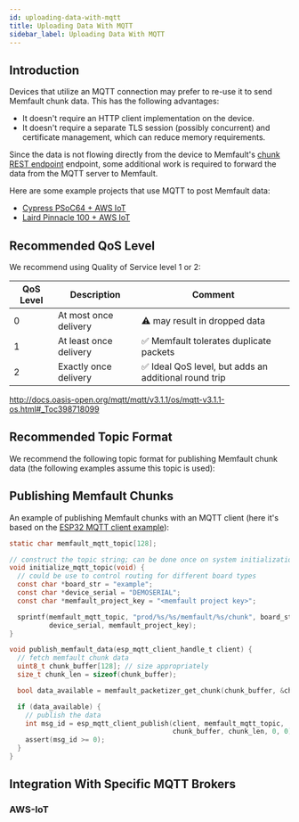 ```yaml
---
id: uploading-data-with-mqtt
title: Uploading Data With MQTT
sidebar_label: Uploading Data With MQTT
---
```



## Introduction

Devices that utilize an MQTT connection may prefer to re-use it to send Memfault
chunk data. This has the following advantages:

- It doesn't require an HTTP client implementation on the device.
- It doesn't require a separate TLS session (possibly concurrent) and
  certificate management, which can reduce memory requirements.

Since the data is not flowing directly from the device to Memfault's
[chunk REST endpoint](https://api-docs.memfault.com/?version=latest#66b0e390-2c3e-4c0d-b6c2-836a287b9e5f)
endpoint, some additional work is required to forward the data from the MQTT
server to Memfault.

Here are some example projects that use MQTT to post Memfault data:

- [Cypress PSoC64 + AWS IoT](https://github.com/memfault/memfault-firmware-sdk/tree/master/examples/cypress/CY8CKIT-064S0S2-4343W)
- [Laird Pinnacle 100 + AWS IoT](/docs/mcu/pinnacle-100-guide)

## Recommended QoS Level

We recommend using Quality of Service level 1 or 2:

| QoS Level | Description            | Comment                                               |
| --------- | ---------------------- | ----------------------------------------------------- |
| 0         | At most once delivery  | ⚠️ may result in dropped data                         |
| 1         | At least once delivery | ✅ Memfault tolerates duplicate packets               |
| 2         | Exactly once delivery  | ✅ Ideal QoS level, but adds an additional round trip |

<http://docs.oasis-open.org/mqtt/mqtt/v3.1.1/os/mqtt-v3.1.1-os.html#_Toc398718099>

## Recommended Topic Format

We recommend the following topic format for publishing Memfault chunk data (the
following examples assume this topic is used):

<MqttTopic />

## Publishing Memfault Chunks

An example of publishing Memfault chunks with an MQTT client (here it's based on
the
[ESP32 MQTT client example](https://github.com/espressif/esp-idf/blob/b4d792446c324934fd75e36219254547a54e738c/examples/protocols/mqtt/ssl_mutual_auth/main/app_main.c)):

```c
static char memfault_mqtt_topic[128];

// construct the topic string; can be done once on system initialization
void initialize_mqtt_topic(void) {
  // could be use to control routing for different board types
  const char *board_str = "example";
  const char *device_serial = "DEMOSERIAL";
  const char *memfault_project_key = "<memfault project key>";

  sprintf(memfault_mqtt_topic, "prod/%s/%s/memfault/%s/chunk", board_str,
          device_serial, memfault_project_key);
}

void publish_memfault_data(esp_mqtt_client_handle_t client) {
  // fetch memfault chunk data
  uint8_t chunk_buffer[128]; // size appropriately
  size_t chunk_len = sizeof(chunk_buffer);

  bool data_available = memfault_packetizer_get_chunk(chunk_buffer, &chunk_len);

  if (data_available) {
    // publish the data
    int msg_id = esp_mqtt_client_publish(client, memfault_mqtt_topic,
                                         chunk_buffer, chunk_len, 0, 0);
    assert(msg_id >= 0);
  }
}
```

## Integration With Specific MQTT Brokers

### AWS-IoT

<MqttAws />
